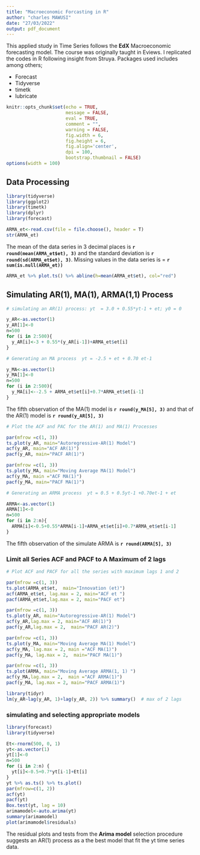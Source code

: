 ```yaml
---
title: "Macroeconomic Forcasting in R"
author: "charles MAWUSI"
date: "27/03/2022"
output: pdf_document
---
```


This applied study in Time Series follows the **EdX** Macroeconomic forecasting model. The course was originally taught in Eviews. I replicated the codes in R following insight from Struya. Packages used includes among others;

* Forecast 
* Tidyverse
* timetk
* lubricate

```r
knitr::opts_chunk$set(echo = TRUE, 
                      message = FALSE, 
                      eval = TRUE, 
                      comment = "", 
                      warning = FALSE,
                      fig.width = 6, 
                      fig.height = 6,
                      fig.align='center',
                      dpi = 100,
                      bootstrap.thumbnail = FALSE)
options(width = 100)

```

## Data Processing 


```r

library(tidyverse)
library(ggplot2)
library(timetk)
library(dplyr)
library(forecast)

```

```r
ARMA_et<-read.csv(file = file.choose(), header = T)
str(ARMA_et)
```

The mean of the data series in 3 decimal places is **`r round(mean(ARMA_et$et), 3)`** and the standard deviation is **`r round(sd(ARMA_et$et), 3)`**. Missing values in the data series is = **`r sum(is.null(ARMA_et))`**


```r

ARMA_et %>% plot.ts() %>% abline(h=mean(ARMA_et$et), col="red")

```

## Simulating AR(1), MA(1), ARMA(1,1) Process 

```r

# simulating an AR(1) process: yt  = 3.0 + 0.55*yt-1 + et; y0 = 0

y_AR<-as.vector(1)
y_AR[1]<-0
n=500
for (i in 2:500){
  y_AR[i]<-3 + 0.55*(y_AR[i-1])+ARMA_et$et[i]
}

```
```r

# Generating an MA process  yt = -2.5 + et + 0.70 et-1 

y_MA<-as.vector(1)
y_MA[1]<-0
n=500
for (i in 2:500){
  y_MA[i]<--2.5 + ARMA_et$et[i]+0.7*ARMA_et$et[i-1]
}

```
The fifth observation of the MA(1) model is **`r round(y_MA[5], 3)`** and that of the AR(1) model is **`r round(y_AR[5], 3)`**


```r

# Plot the ACF and PAC for the AR(1) and MA(1) Processes

par(mfrow =c(1, 3))
ts.plot(y_AR, main="Autoregressive-AR(1) Model")
acf(y_AR, main="ACF AR(1)")
pacf(y_AR, main="PACF AR(1)")

par(mfrow =c(1, 3))
ts.plot(y_MA, main="Moving Average MA(1) Model")
acf(y_MA, main ="ACF MA(1)")
pacf(y_MA, main="PACF MA(1)")

```

```r
# Generating an ARMA process  yt = 0.5 + 0.5yt-1 +0.70et-1 + et 

ARMA<-as.vector(1)
ARMA[1]<-0
n=500
for (i in 2:n){
  ARMA[i]<-0.5+0.55*ARMA[i-1]+ARMA_et$et[i]+0.7*ARMA_et$et[i-1]
}

```
The fifth observation of the simulate ARMA is **`r round(ARMA[5], 3)`**


### Limit all Series ACF and PACF to A Maximum of 2 lags 

```r

# Plot ACF and PACF for all the series with maximum lags 1 and 2 

par(mfrow =c(1, 3))
ts.plot(ARMA_et$et,  main="Innovation (et)")
acf(ARMA_et$et, lag.max = 2, main="ACF et ")
pacf(ARMA_et$et,lag.max = 2, main="PACF et")

par(mfrow =c(1, 3))
ts.plot(y_AR, main="Autoregressive-AR(1) Model")
acf(y_AR,lag.max = 2, main="ACF AR(1)")
pacf(y_AR,lag.max = 2,  main="PACF AR(2)")

par(mfrow =c(1, 3))
ts.plot(y_MA, main="Moving Average MA(1) Model")
acf(y_MA, lag.max = 2, main ="ACF MA(1)")
pacf(y_MA, lag.max = 2,  main="PACF MA(1)")

par(mfrow =c(1, 3))
ts.plot(ARMA, main="Moving Average ARMA(1, 1) ")
acf(y_MA,lag.max = 2,  main ="ACF ARMA(1)")
pacf(y_MA, lag.max = 2, main="PACF ARMA(1)")
```

```r
library(tidyr)
lm(y_AR~lag(y_AR, 1)+lag(y_AR, 2)) %>% summary()  # max of 2 lags 

```
### simulating and selecting appropriate models 

```r
library(forecast)
library(tidyverse)

Et<-rnorm(500, 0, 1)
yt<-as.vector(1)
yt[1]<-0
n=500
for (i in 2:n) {
  yt[i]<-0.5+0.7*yt[i-1]+Et[i]
}
yt %>% as.ts() %>% ts.plot()
par(mfrow=c(1, 2))
acf(yt)
pacf(yt)
Box.test(yt, lag = 10)
arimamodel<-auto.arima(yt)
summary(arimamodel)
plot(arimamodel$residuals)
```
The residual plots and tests from the **Arima model** selection procedure suggests an AR(1) process as a the best model that fit the yt time series data. 


